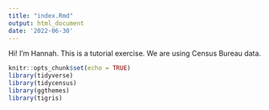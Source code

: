 ```yaml
---
title: "index.Rmd"
output: html_document
date: '2022-06-30'
---
```


Hi! I'm Hannah. This is a tutorial exercise. We are using Census Bureau data.

```r
knitr::opts_chunk$set(echo = TRUE)
library(tidyverse)
library(tidycensus)
library(ggthemes)
library(tigris)
```
